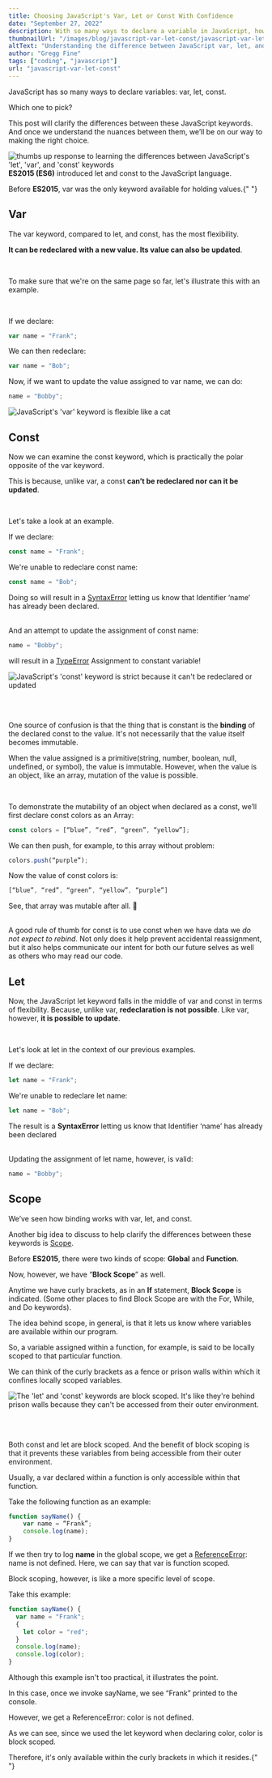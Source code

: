 ```yaml
---
title: Choosing JavaScript's Var, Let or Const With Confidence
date: "September 27, 2022"
description: With so many ways to declare a variable in JavaScript, how do you know which one to pick?
thumbnailUrl: "/images/blog/javascript-var-let-const/javascript-var-let-const-tutorial.jpg"
altText: "Understanding the difference between JavaScript var, let, and const keywords"
author: "Gregg Fine"
tags: ["coding", "javascript"]
url: "javascript-var-let-const"
---
```


JavaScript has so many ways to declare variables: <Syntax>var</Syntax>, <Syntax>let</Syntax>, <Syntax>const</Syntax>.

Which one to pick?

This post will clarify the differences between these JavaScript keywords. And once we understand the nuances
between them, we’ll be on our way to making the right choice.

<Image
  src="/images/blog/javascript-var-let-const/left-human-hand-2764675-1024x381.jpg"
  width={650}
  height={242}
  layout="responsive"
  alt="thumbs up response to learning the differences between JavaScript's 'let', 'var', and 'const' keywords"
/>
**ES2015 (ES6)** introduced <Syntax>let</Syntax> and <Syntax>const</Syntax> to the
JavaScript language.

Before **ES2015**, <Syntax>var</Syntax> was the only keyword available for
holding values.{" "}

## Var

The <Syntax> var </Syntax> keyword, compared to <Syntax>let</Syntax>, and <Syntax>const</Syntax>, has the most
flexibility.

**It can be redeclared with a new value. Its value can also be updated**.

<br />

To make sure that we're on the same page so far, let's illustrate this with an example.

<br />

If we declare:

```js
var name = "Frank";
```

We can then redeclare:

```js
var name = "Bob";
```

Now, if we want to update the value assigned to <Syntax>var name</Syntax>, we
can do:

```js
name = "Bobby";
```

<Image
  src="/images/blog/javascript-var-let-const/var-so-flexible.jpeg"
  width={622}
  height={365}
  layout="responsive"
  alt="JavaScript's 'var' keyword is flexible like a cat"
/>
## Const

Now we can examine the <Syntax>const</Syntax> keyword, which is practically the polar
opposite of the <Syntax>var</Syntax> keyword.

This is because, unlike <Syntax>var</Syntax>, a <Syntax>const</Syntax> **can’t be
redeclared nor can it be updated**.

<br />

Let's take a look at an example.

If we declare:

```js
const name = "Frank";
```

We're unable to redeclare <Syntax>const name</Syntax>:

```js
const name = "Bob";
```

Doing so will result in a [SyntaxError](https://developer.mozilla.org/en-US/docs/Web/JavaScript/Reference/Global_Objects/SyntaxError) letting us know that <Error>Identifier ‘name’
has already been declared</Error>.

<br />
And an attempt to update the assignment of <Syntax>const name</Syntax>:

```js
name = "Bobby";
```

will result in a [TypeError](https://developer.mozilla.org/en-US/docs/Web/JavaScript/Reference/Global_Objects/TypeError)<Error> Assignment to constant variable! </Error>

<Image
  src="/images/blog/javascript-var-let-const/const-tough-cookie.001.jpeg"
  width={650}
  height={366}
  layout="responsive"
  alt="JavaScript's 'const' keyword is strict because it can't be redeclared or updated"
/>

<br />
<br />

One source of confusion is that the thing that is constant is the **binding** of
the declared <Syntax>const</Syntax> to the value. It's not necessarily that the value itself
becomes immutable.

When the value assigned is a primitive(string,
number, boolean, null, undefined, or symbol), the value is immutable. However, when
the value is an object, like an array, mutation of the value is possible.

<br />

To demonstrate the mutability of an object when declared as a <Syntax> const</Syntax>, we’ll first declare <Syntax>const</Syntax> <Syntax>colors</Syntax> as an Array:

```js
const colors = [“blue”, “red”, “green”, “yellow”];
```

We can then <Syntax>push</Syntax>, for example, to this array without problem:

```js
colors.push(“purple”);
```

Now the value of <Syntax>const</Syntax> <Syntax>colors</Syntax> is:

```js
[“blue”, “red”, “green”, “yellow”, “purple”]
```

See, that array was mutable after all. 🙂

<br />A good rule of thumb for <Syntax>const</Syntax> is to use <Syntax>
  const
</Syntax> when we have data we _do not expect to rebind_. Not only does it help
prevent accidental reassignment, but it also helps communicate our intent for
both our future selves as well as others who may read our code.

## Let

Now, the JavaScript <Syntax>let</Syntax> keyword falls in the middle of <Syntax>var</Syntax> and <Syntax>const</Syntax> in terms
of flexibility. Because, unlike <Syntax>var</Syntax>, **redeclaration is not possible**. Like <Syntax>var</Syntax>,
however, **it is possible to update**.

<br />

Let's look at <Syntax>let</Syntax> in the context of our previous examples.

If we declare:

```js
let name = "Frank";
```

We're unable to redeclare <Syntax>let</Syntax> <Syntax>name</Syntax>:

```js
let name = "Bob";
```

The result is a **SyntaxError** letting us know that <Error>Identifier ‘name’ has
already been declared</Error>

<br />
Updating the assignment of <Syntax>let</Syntax> <Syntax>name</Syntax>, however,
is valid:

```js
name = "Bobby";
```

## Scope

We’ve seen how binding works with <Syntax>var</Syntax>, <Syntax>let</Syntax>, and <Syntax>const</Syntax>.

Another big idea to discuss to help clarify the differences between these keywords is [Scope](https://developer.mozilla.org/en-US/docs/Glossary/Scope).

Before **ES2015**, there were two kinds of scope: **Global** and **Function**.

Now, however, we have “**Block Scope**” as well.

Anytime we have curly brackets, as in an **If** statement, **Block Scope** is indicated. (Some other places to find <Syntax>Block Scope</Syntax> are with the <Syntax>For</Syntax>, <Syntax>While</Syntax>, and <Syntax>Do</Syntax> keywords).

The idea behind scope, in general, is that it lets us know where variables are available within our program.

So, a variable assigned within a function, for example, is said to be locally scoped to that particular function.

We can think of the curly brackets as a fence or prison walls within which it confines locally scoped variables.

<Image
  src="/images/blog/javascript-var-let-const/locally-scoped.001.jpeg"
  width={650}
  height={366}
  layout="responsive"
  alt="The 'let' and 'const' keywords are block scoped. It's like they're behind prison walls because they can't be accessed from their outer environment."
/>

<br />
<br />

Both <Syntax>const</Syntax> and <Syntax>let</Syntax> are block scoped. And the benefit of block scoping is that
it prevents these variables from being accessible from their outer
environment.

Usually, a <Syntax>var</Syntax> declared within a function is only accessible
within that function.

Take the following function as an example:

```js
function sayName() {
    var name = “Frank”;
    console.log(name);
}
```

If we then try to log **name** in the global scope, we get a
[ReferenceError](https://developer.mozilla.org/en-US/docs/Web/JavaScript/Reference/Global_Objects/ReferenceError): <Error>name is not defined</Error>. Here, we can say that <Syntax>var</Syntax> is function
scoped.

Block scoping, however, is like a more specific level of scope.

Take this example:

```js
function sayName() {
  var name = "Frank";
  {
    let color = "red";
  }
  console.log(name);
  console.log(color);
}
```

Although this example isn't too practical, it illustrates the point.

In this case, once we invoke <Syntax>sayName</Syntax>, we see “Frank” printed to the console.

However, we get a ReferenceError: <Error>color is not defined</Error>.

As we can see, since we used the <Syntax>let</Syntax> keyword when declaring <Syntax>color</Syntax>, <Syntax>color</Syntax> is block scoped.

Therefore, it's only available within the curly brackets in which it resides.{" "}
